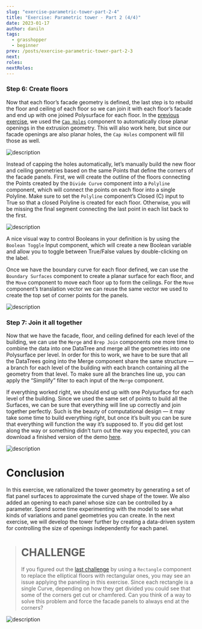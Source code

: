 ```yaml
---
slug: "exercise-parametric-tower-part-2-4"
title: "Exercise: Parametric tower - Part 2 (4/4)"
date: 2023-01-17
author: daniln
tags:
  - grasshopper
  - beginner
prev: /posts/exercise-parametric-tower-part-2-3
next: 
roles:
nextRoles:
---
```


### Step 6: Create floors

Now that each floor’s facade geometry is defined, the last step is to rebuild the floor and ceiling of each floor so we can join it with each floor’s facade and end up with one joined Polysurface for each floor. In the [previous exercise](https://medium.com/intro-to-grasshopper/exercise-parametric-tower-part-1-bdbad26bc6ca), we used the [`Cap Holes`](https://medium.com/p/bdbad26bc6ca/#a9fb) component to automatically close planar openings in the extrusion geometry. This will also work here, but since our facade openings are also planar holes, the `Cap Holes` component will fill those as well.

![description](/images/4-6-25.png#img-left)

Instead of capping the holes automatically, let’s manually build the new floor and ceiling geometries based on the same Points that define the corners of the facade panels. First, we will create the outline of the floors connecting the Points created by the `Divide Curve` component into a `Polyline` component, which will connect the points on each floor into a single Polyline. Make sure to set the `Polyline` component’s Closed (C) input to True so that a closed Polyline is created for each floor. Otherwise, you will be missing the final segment connecting the last point in each list back to the first.

![description](/images/4-6-26.png#img-left)

A nice visual way to control Booleans in your definition is by using the `Boolean Toggle` Input component, which will create a new Boolean variable and allow you to toggle between True/False values by double-clicking on the label.

Once we have the boundary curve for each floor defined, we can use the `Boundary Surfaces` component to create a planar surface for each floor, and the `Move` component to move each floor up to form the ceilings. For the `Move` component’s translation vector we can reuse the same vector we used to create the top set of corner points for the panels.

![description](/images/4-6-27.png)

### Step 7: Join it all together

Now that we have the facade, floor, and ceiling defined for each level of the building, we can use the `Merge` and `Brep Join` components one more time to combine the data into one DataTree and merge all the geometries into one Polysurface per level. In order for this to work, we have to be sure that all the DataTrees going into the Merge component share the same structure — a branch for each level of the building with each branch containing all the geometry from that level. To make sure all the branches line up, you can apply the “Simplify” filter to each input of the `Merge` component.

If everything worked right, we should end up with one Polysurface for each level of the building. Since we used the same set of points to build all the Surfaces, we can be sure that everything will line up correctly and join together perfectly. Such is the beauty of computational design — it may take some time to build everything right, but once it’s built you can be sure that everything will function the way it’s supposed to. If you did get lost along the way or something didn’t turn out the way you expected, you can download a finished version of the demo [here](https://www.dropbox.com/s/3il58f39zml3tji/intro-to-gh_tower_2.gh?dl=1).

![description](/images/4-6-28.png)

# Conclusion

In this exercise, we rationalized the tower geometry by generating a set of flat panel surfaces to approximate the curved shape of the tower. We also added an opening to each panel whose size can be controlled by a parameter. Spend some time experimenting with the model to see what kinds of variations and panel geometries you can create. In the next exercise, we will develop the tower further by creating a data-driven system for controlling the size of openings independently for each panel.

># CHALLENGE
>
>If you figured out the [last challenge](https://medium.com/p/bdbad26bc6ca#b260) by using a `Rectangle` component to replace the elliptical floors with rectangular ones, you may see an issue applying the paneling in this exercise. Since each rectangle is a single Curve, depending on how they get divided you could see that some of the corners get cut or chamfered. Can you think of a way to solve this problem and force the facade panels to always end at the corners?

![description](/images/4-6-29.png)
